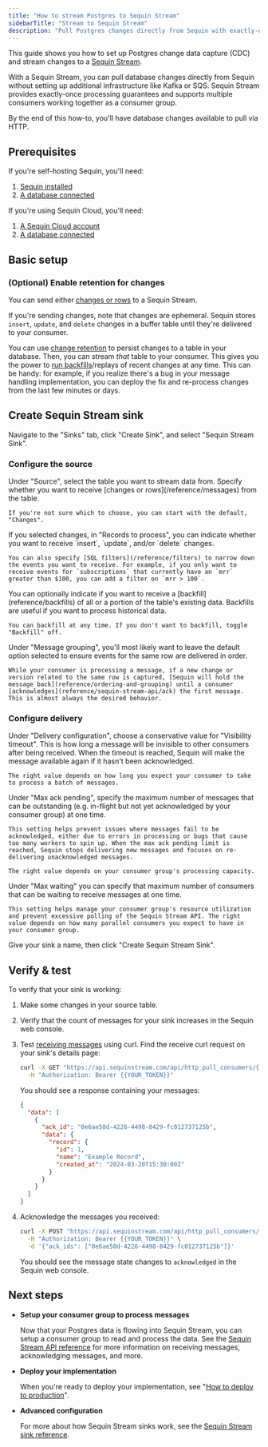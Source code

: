 ```yaml
---
title: "How to stream Postgres to Sequin Stream"
sidebarTitle: "Stream to Sequin Stream"
description: "Pull Postgres changes directly from Sequin with exactly-once processing"
---
```


This guide shows you how to set up Postgres change data capture (CDC) and stream changes to a [Sequin Stream](/reference/sinks/sequin-stream).

With a Sequin Stream, you can pull database changes directly from Sequin without setting up additional infrastructure like Kafka or SQS. Sequin Stream provides exactly-once processing guarantees and supports multiple consumers working together as a consumer group.

By the end of this how-to, you'll have database changes available to pull via HTTP.

## Prerequisites

If you're self-hosting Sequin, you'll need:

1. [Sequin installed](/quickstart/webhooks)
2. [A database connected](/connect-postgres)

If you're using Sequin Cloud, you'll need:

1. [A Sequin Cloud account](https://console.sequinstream.com)
2. [A database connected](/connect-postgres)

## Basic setup

### (Optional) Enable retention for changes

You can send either [changes or rows](/reference/messages) to a Sequin Stream.

If you're sending changes, note that changes are ephemeral. Sequin stores `insert`, `update`, and `delete` changes in a buffer table until they're delivered to your consumer.

You can use [change retention](reference/change-retention) to persist changes to a table in your database. Then, you can stream _that_ table to your consumer. This gives you the power to [run backfills](/reference/backfills)/replays of recent changes at any time. This can be handy: for example, if you realize there's a bug in your message handling implementation, you can deploy the fix and re-process changes from the last few minutes or days.

## Create Sequin Stream sink

Navigate to the "Sinks" tab, click "Create Sink", and select "Sequin Stream Sink".

### Configure the source

<Steps>
  <Step title="Select source table">
    Under "Source", select the table you want to stream data from.
  </Step>

  <Step title="Choose message type">
    Specify whether you want to receive [changes or rows](/reference/messages) from the table.

    If you're not sure which to choose, you can start with the default, "Changes".
  </Step>

  <Step title="Specify filters">
    If you selected changes, in "Records to process", you can indicate whether you want to receive `insert`, `update`, and/or `delete` changes.

    You can also specify [SQL filters](/reference/filters) to narrow down the events you want to receive. For example, if you only want to receive events for `subscriptions` that currently have an `mrr` greater than $100, you can add a filter on `mrr > 100`.
  </Step>

  <Step title="Specify backfill">
    You can optionally indicate if you want to receive a [backfill](reference/backfills) of all or a portion of the table's existing data. Backfills are useful if you want to process historical data.

    You can backfill at any time. If you don't want to backfill, toggle "Backfill" off.
  </Step>

  <Step title="Specify message grouping">
    Under "Message grouping", you'll most likely want to leave the default option selected to ensure events for the same row are delivered in order.

    While your consumer is processing a message, if a new change or version related to the same row is captured, [Sequin will hold the message back](reference/ordering-and-grouping) until a consumer [acknowledges](reference/sequin-stream-api/ack) the first message. This is almost always the desired behavior.
  </Step>
</Steps>

### Configure delivery

<Steps>
  <Step title="Specify visibility timeout">
    Under "Delivery configuration", choose a conservative value for "Visibility timeout". This is how long a message will be invisible to other consumers after being received. When the timeout is reached, Sequin will make the message available again if it hasn't been acknowledged.

    The right value depends on how long you expect your consumer to take to process a batch of messages.
  </Step>

  <Step title="Specify max ack pending">
    Under "Max ack pending", specify the maximum number of messages that can be outstanding (e.g. in-flight but not yet acknowledged by your consumer group) at one time.

    This setting helps prevent issues where messages fail to be acknowledged, either due to errors in processing or bugs that cause too many workers to spin up. When the max ack pending limit is reached, Sequin stops delivering new messages and focuses on re-delivering unacknowledged messages.

    The right value depends on your consumer group's processing capacity.
  </Step>

  <Step title="Specify max waiting">
    Under "Max waiting" you can specify that maximum number of consumers that can be waiting to receive messages at one time.

    This setting helps manage your consumer group's resource utilization and prevent excessive polling of the Sequin Stream API. The right value depends on how many parallel consumers you expect to have in your consumer group.
  </Step>

  <Step title="Create the sink">
    Give your sink a name, then click "Create Sequin Stream Sink".
  </Step>
</Steps>

## Verify & test

To verify that your sink is working:

1. Make some changes in your source table.
2. Verify that the count of messages for your sink increases in the Sequin web console.
3. Test [receiving messages](/reference/sequin-stream-api/receive) using curl. Find the receive curl request on your sink's details page:

    ```bash
    curl -X GET "https://api.sequinstream.com/api/http_pull_consumers/{{YOUR_CONSUMER_NAME}}/receive?batch_size=10" \
      -H "Authorization: Bearer {{YOUR_TOKEN}}"
    ```

    You should see a response containing your messages:

    ```json
    {
      "data": [
        {
          "ack_id": "0e6ae50d-4226-4498-8429-fc012737125b",
          "data": {
            "record": {
              "id": 1,
              "name": "Example Record",
              "created_at": "2024-03-20T15:30:00Z"
            }
          }
        }
      ]
    }
    ```
4. Acknowledge the messages you received:

    ```bash
    curl -X POST "https://api.sequinstream.com/api/http_pull_consumers/{{YOUR_CONSUMER_NAME}}/ack" \
      -H "Authorization: Bearer {{YOUR_TOKEN}}" \
      -d '{"ack_ids": ["0e6ae50d-4226-4498-8429-fc012737125b"]}'
    ```

    You should see the message state changes to `acknowledged` in the Sequin web console.

## Next steps

- **Setup your consumer group to process messages**

   Now that your Postgres data is flowing into Sequin Stream, you can setup a consumer group to read and process the data. See the [Sequin Stream API reference](/reference/sequin-stream-api/overview) for more information on receiving messages, acknowledging messages, and more.

- **Deploy your implementation**

   When you're ready to deploy your implementation, see "[How to deploy to production](/how-to/deploy-to-production)".

- **Advanced configuration**

   For more about how Sequin Stream sinks work, see the [Sequin Stream sink reference](/reference/sinks/sequin-stream).
